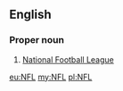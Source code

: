 ==English==

===Proper noun===
{{en-proper noun}}

# {{American football}} [[w:National Football League|National Football League]]

[[eu:NFL]]
[[my:NFL]]
[[pl:NFL]]